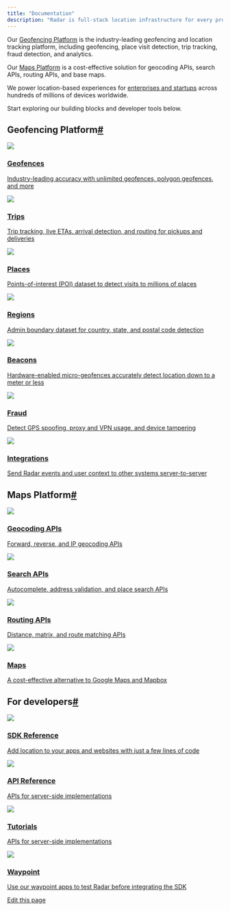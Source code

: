 ```yaml
---
title: "Documentation"
description: "Radar is full-stack location infrastructure for every product and service. Our  and  make it easy to add location-based experiences to your app or website, from pickup and delivery tracking to location-based messaging to store locators and more."
---
```


Our [Geofencing Platform](/geofencing/overview) is the industry-leading geofencing and location tracking platform, including geofencing, place visit detection, trip tracking, fraud detection, and analytics.

Our [Maps Platform](/maps/overview) is a cost-effective solution for geocoding APIs, search APIs, routing APIs, and base maps.

We power location-based experiences for [enterprises and startups](https://radar.com/customers) across hundreds of millions of devices worldwide.

Start exploring our building blocks and developer tools below.

## []()Geofencing Platform[#](#geofencing-platform "Direct link to heading")

[![](/images/svg/circleGeofences.svg)](/geofences)

### [Geofences](/geofences)

[Industry-leading accuracy with unlimited geofences, polygon geofences, and more](/geofences)

[![](/images/svg/circleTrips.svg)](/trip-tracking)

### [Trips](/trip-tracking)

[Trip tracking, live ETAs, arrival detection, and routing for pickups and deliveries](/trip-tracking)

[![](/images/svg/circlePlaces.svg)](/places)

### [Places](/places)

[Points-of-interest (POI) dataset to detect visits to millions of places](/places)

[![](/images/svg/circleRegions.svg)](/regions)

### [Regions](/regions)

[Admin boundary dataset for country, state, and postal code detection](/regions)

[![](/images/svg/circleBeacons.svg)](/beacons)

### [Beacons](/beacons)

[Hardware-enabled micro-geofences accurately detect location down to a meter or less](/beacons)

[![](/images/svg/circleFraud.svg)](/fraud)

### [Fraud](/fraud)

[Detect GPS spoofing, proxy and VPN usage, and device tampering](/fraud)

[![](/images/svg/circleIntegrations.svg)](/integrations)

### [Integrations](/integrations)

[Send Radar events and user context to other systems server-to-server](/integrations)

## []()Maps Platform[#](#maps-platform "Direct link to heading")

[![](/images/svg/circleGeocoding.svg)](/maps/geocoding)

### [Geocoding APIs](/maps/geocoding)

[Forward, reverse, and IP geocoding APIs](/maps/geocoding)

[![](/images/svg/circleSearch.svg)](/maps/search)

### [Search APIs](/maps/search)

[Autocomplete, address validation, and place search APIs](/maps/search)

[![](/images/svg/circleRouting.svg)](/maps/routing)

### [Routing APIs](/maps/routing)

[Distance, matrix, and route matching APIs](/maps/routing)

[![](/images/svg/circleMaps.svg)](/maps/maps)

### [Maps](/maps/maps)

[A cost-effective alternative to Google Maps and Mapbox](/maps/maps)

## []()For developers[#](#for-developers "Direct link to heading")

[![](/images/svg/circleSDK.svg)](/sdk)

### [SDK Reference](/sdk)

[Add location to your apps and websites with just a few lines of code](/sdk)

[![](/images/svg/circleCodeBrackets.svg)](/api)

### [API Reference](/api)

[APIs for server-side implementations](/api)

[![](/images/svg/circleBook.svg)](/tutorials)

### [Tutorials](/tutorials)

[APIs for server-side implementations](/tutorials)

[![](/images/svg/circleToolkit.svg)](/waypoint)

### [Waypoint](/waypoint)

[Use our waypoint apps to test Radar before integrating the SDK](/waypoint)

[Edit this page](https://github.com/radarlabs/docs/edit/main/docs/overview.mdx)
